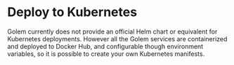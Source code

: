 # Deploy to Kubernetes

Golem currently does not provide an official Helm chart or equivalent for Kubernetes deployments. However all the Golem services are containerized and deployed to Docker Hub, and configurable though environment variables, so it is possible to create your own Kubernetes manifests.
